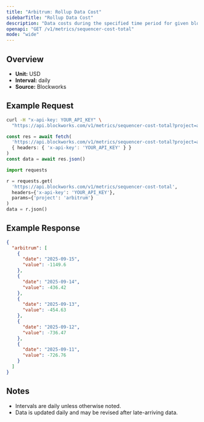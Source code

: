 ```yaml
---
title: "Arbitrum: Rollup Data Cost"
sidebarTitle: "Rollup Data Cost"
description: "Data costs during the specified time period for given blockchain."
openapi: "GET /v1/metrics/sequencer-cost-total"
mode: "wide"
---
```


## Overview

- **Unit:** USD
- **Interval:** daily
- **Source:** Blockworks

## Example Request

<CodeGroup>

```bash cURL
curl -H "x-api-key: YOUR_API_KEY" \
  "https://api.blockworks.com/v1/metrics/sequencer-cost-total?project=arbitrum"
```

```typescript TypeScript
const res = await fetch(
  'https://api.blockworks.com/v1/metrics/sequencer-cost-total?project=arbitrum',
  { headers: { 'x-api-key': 'YOUR_API_KEY' } }
)
const data = await res.json()
```

```python Python
import requests

r = requests.get(
  'https://api.blockworks.com/v1/metrics/sequencer-cost-total',
  headers={'x-api-key': 'YOUR_API_KEY'},
  params={'project': 'arbitrum'}
)
data = r.json()
```

</CodeGroup>

## Example Response

```json
{
  "arbitrum": [
    {
      "date": "2025-09-15",
      "value": -1149.6
    },
    {
      "date": "2025-09-14",
      "value": -436.42
    },
    {
      "date": "2025-09-13",
      "value": -454.63
    },
    {
      "date": "2025-09-12",
      "value": -736.47
    },
    {
      "date": "2025-09-11",
      "value": -726.76
    }
  ]
}
```

## Notes
- Intervals are daily unless otherwise noted.
- Data is updated daily and may be revised after late-arriving data.